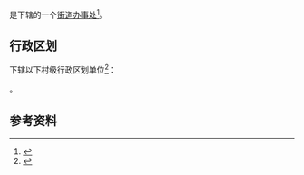 {{中国乡级行政区|41/13/02/008/000}}

'''{{PAGENAMEBASE}}'''是{{PRC admin/fullname|41/13/02/008/000|3}}下辖的一个[[街道办事处|街道办事处]]<ref>{{PRC admin/ref sgc|{{PRC admin/parent|41/13/02/008/000}}}}</ref>。

== 行政区划 ==
{{PAGENAMEBASE}}下辖以下村级行政区划单位<ref>{{PRC admin/ref sgc|41/13/02/008/000}}</ref>：

{{PRC admin/children|41/13/02/008/000}}。

== 参考资料 ==
{{reflist}}

{{河南行政区划小作品}}
{{PRC admin/navcat|41/13/02/008/000}}